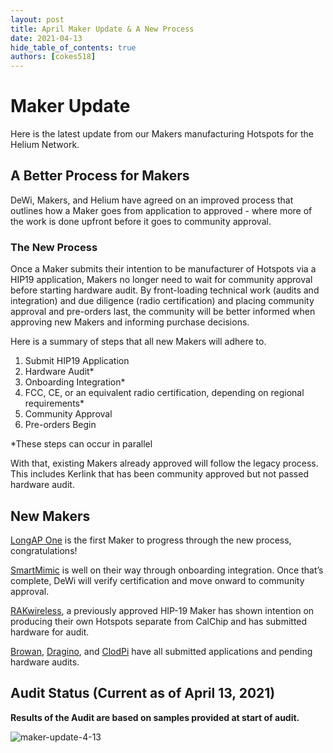 ```yaml
---
layout: post
title: April Maker Update & A New Process
date: 2021-04-13
hide_table_of_contents: true
authors: [cokes518]
---
```


# Maker Update

Here is the latest update from our Makers manufacturing Hotspots for the Helium Network.

<!--truncate-->

## A Better Process for Makers

DeWi, Makers, and Helium have agreed on an improved process that outlines how a Maker goes from
application to approved - where more of the work is done upfront before it goes to community
approval.

### The New Process

Once a Maker submits their intention to be manufacturer of Hotspots via a HIP19 application, Makers
no longer need to wait for community approval before starting hardware audit. By front-loading
technical work (audits and integration) and due diligence (radio certification) and placing
community approval and pre-orders last, the community will be better informed when approving new
Makers and informing purchase decisions.

Here is a summary of steps that all new Makers will adhere to.

1. Submit HIP19 Application
2. Hardware Audit\*
3. Onboarding Integration\*
4. FCC, CE, or an equivalent radio certification, depending on regional requirements\*
5. Community Approval
6. Pre-orders Begin

\*These steps can occur in parallel

With that, existing Makers already approved will follow the legacy process. This includes Kerlink
that has been community approved but not passed hardware audit.

## New Makers

[LongAP One](https://github.com/HeNet/HIP/blob/feature/hip19-henet-application/0019-third-party-manufacturers/henet.md)
is the first Maker to progress through the new process, congratulations!

[SmartMimic](https://github.com/onterferon/HIP/blob/master/0019-third-party-manufacturers/Smart-Mimic.md)
is well on their way through onboarding integration. Once that’s complete, DeWi will verify
certification and move onward to community approval.

[RAKwireless](https://github.com/helium/HIP/blob/a23147091130841584950c00f346f2577459d588/0019-third-party-manufacturers/RAKwireless%20-%203rd-party%20manufacturer%20application.md),
a previously approved HIP-19 Maker has shown intention on producing their own Hotspots separate from
CalChip and has submitted hardware for audit.

[Browan](https://github.com/browanofficial/HIP/blob/patch-1/0019-third-party-manufacturers/Browan-Cellular-Gateway.md),
[Dragino](https://github.com/dragino/HIP/blob/master/0019-third-party-manufacturers/dragino.md), and
[ClodPi](https://github.com/clodpi/HIP/blob/master/0019-third-party-manufacturers/clodpi.md) have
all submitted applications and pending hardware audits.

## Audit Status (Current as of April 13, 2021)

**Results of the Audit are based on samples provided at start of audit.**

![maker-update-4-13](./maker-update-4-13.png)
